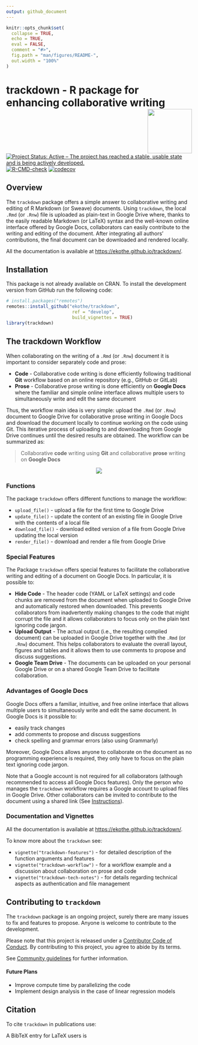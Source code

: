 ```yaml
---
output: github_document
---
```


<!-- README.md is generated from README.Rmd. Please edit that file -->

```r
knitr::opts_chunk$set(
  collapse = TRUE,
  echo = TRUE,
  eval = FALSE,
  comment = "#>",
  fig.path = "man/figures/README-",
  out.width = "100%"
)
```



# trackdown - R package for enhancing collaborative writing <img src="man/figures/logo.png" align="right" width="120" />

<!-- badges: start -->
[![Project Status: Active – The project has reached a stable, usable state and is being actively developed.](https://www.repostatus.org/badges/latest/active.svg)](https://www.repostatus.org/#active)
[![R-CMD-check](https://github.com/ekothe/trackdown/actions/workflows/check-standard.yaml/badge.svg)](https://github.com/ekothe/trackdown/actions/workflows/check-standard.yaml)
[![codecov](https://codecov.io/gh/ekothe/trackdown/branch/develop/graph/badge.svg?token=E6GR3JAHV6)](https://codecov.io/gh/ekothe/trackdown)
<!-- badges: end -->

## Overview

The `trackdown` package offers a simple answer to collaborative writing and editing of R Markdown (or Sweave) documents. Using `trackdown`, the local `.Rmd` (or `.Rnw`) file is uploaded as plain-text in Google Drive where, thanks to the easily readable Markdown (or LaTeX) syntax and the well-known online interface offered by Google Docs, collaborators can easily contribute to the writing and editing of the document. After integrating all authors’ contributions, the final document can be downloaded and rendered locally.

All the documentation is available at <https://ekothe.github.io/trackdown/>.

## Installation {#install}

This package is not already available on CRAN. To install the development version from GitHub run the following code:

```r
# install.packages("remotes")
remotes::install_github("ekothe/trackdown",
                         ref = "develop",
                         build_vignettes = TRUE)
library(trackdown)
```

## The trackdown Workflow {#workflow}

When collaborating on the writing of a `.Rmd` (or `.Rnw`) document it is important to consider separately code and prose:

- **Code** - Collaborative code writing is done efficiently following traditional **Git** workflow based on an online repository (e.g., GitHub or GitLab)
- **Prose** - Collaborative prose writing is done efficiently on **Google Docs** where the familiar and simple online interface allows multiple users to simultaneously write and edit the same document

Thus, the workflow main idea is very simple: upload the `.Rmd` (or `.Rnw`) document to Google Drive for collaborative prose writing in Google Docs and download the document locally to continue working on the code using Git. This iterative process of uploading to and downloading from Google Drive continues until the desired results are obtained. The workflow can be summarized as:

> Collaborative **code** writing using **Git** and collaborative **prose** writing on **Google Docs** 

<!-- pakgdown code-->

<!-- <iframe width="800" height="450" src="https://www.powtoon.com/embed/bWtc2qqbZ5F/" align="middle" frameborder="0" allowfullscreen></iframe> -->

<!-- Github code -->

<center>
<a href="https://www.powtoon.com/embed/bWtc2qqbZ5F/" target="_blank">
<img src="man/figures/video-thumbnail.png" align="center" style = "border: none; float: center;">
</a>
</center>

### Functions {#funtions}

The package `trackdown` offers different functions to manage the workflow:

- `upload_file()` - upload a file for the first time to Google Drive
- `update_file()` - update the content of an existing file in Google Drive with the contents of a local file
- `download_file()` - download edited version of a file from Google Drive updating the local version 
- `render_file()` - download and render a file from Google Drive

### Special Features {#spec-feat}

The Package `trackdown` offers special features to facilitate the collaborative writing and editing of a document on Google Docs. In particular, it is possible to:

- **Hide Code**  - The header code (YAML or LaTeX settings) and code chunks are removed from the document when uploaded to Google Drive and automatically restored when downloaded. This prevents collaborators from inadvertently making changes to the code that might corrupt the file and it allows collaborators to focus only on the plain text ignoring code jargon.
- **Upload Output** - The actual output (i.e., the resulting complied document) can be uploaded in Google Drive together with the `.Rmd` (or `.Rnw`) document. This helps collaborators to evaluate the overall layout, figures and tables and it allows them to use comments to propose and discuss suggestions.
- **Google Team Drive** - The documents can be uploaded on your personal Google Drive or on a shared Google Team Drive to facilitate collaboration.

### Advantages of Google Docs {#google-docs}

Google Docs offers a familiar, intuitive, and free online interface that allows multiple users to simultaneously write and edit the same document. In Google Docs is it possible to:

- easily track changes
- add comments to propose and discuss suggestions
- check spelling and grammar errors (also using Grammarly)

Moreover, Google Docs  allows anyone to collaborate on the document as no programming experience is required, they only have to focus on the plain text ignoring code jargon.

Note that a Google account is not required for all collaborators (although recommended to access all Google Docs features). Only the person who manages the `trackdown` workflow requires a Google account to upload files in Google Drive. Other collaborators can be invited to contribute to the document using a shared link (See [Instructions](https://support.google.com/drive/answer/2494822?co=GENIE.Platform%3DDesktop&hl=en&oco=0)).

### Documentation and Vignettes {#doc-vignette}

All the documentation is available at <https://ekothe.github.io/trackdown/>.

To know more about the `trackdown` see:

- `vignette("trackdown-features")` - for detailed description of the function arguments and features
- `vignette("trackdown-workflow")` - for a workflow example and a discussion about collaboration on prose and code
- `vignette("trackdown-tech-notes")` - for details regarding technical aspects as authentication and file management

## Contributing to `trackdown` {#contrib}

The `trackdown` package is an ongoing project, surely there are many issues to fix and features to propose. Anyone is welcome to contribute to the development.

Please note that this project is released under a [Contributor Code of Conduct](https://www.contributor-covenant.org/). By contributing to this project, you agree to abide by its terms. 

See [Community guidelines](https://github.com/ekothe/trackdown/blob/develop/CONTRIBUTING.md) for further information.

#### Future Plans

- Improve compute time by parallelizing the code
- Implement design analysis in the case of linear regression models


## Citation {#cit}

To cite `trackdown` in publications use:

A BibTeX entry for LaTeX users is
